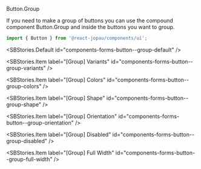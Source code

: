 
<SBTitle>Button.Group</SBTitle>

<SBDescription>
  If you need to make a group of buttons you can use the compound component Button.Group and inside
  the buttons you want to group.
</SBDescription>

```jsx dark
import { Button } from '@react-jopau/components/ui';
```

<SBStories.Default id="components-forms-button--group-default" />

<SBArgsTable component={Button.Group} />

<SBStories>
<SBStories.Item label="[Group] Sizes" id="components-forms-button--group-sizes" />

<SBStories.Item label="[Group] Variants" id="components-forms-button--group-variants" />

<SBStories.Item label="[Group] Colors" id="components-forms-button--group-colors" />

<SBStories.Item label="[Group] Shape" id="components-forms-button--group-shape" />

<SBStories.Item label="[Group] Orientation" id="components-forms-button--group-orientation" />

<SBStories.Item label="[Group] Disabled" id="components-forms-button--group-disabled" />

<SBStories.Item label="[Group] Full Width" id="components-forms-button--group-full-width" />
</SBStories>
